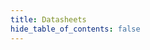 ```yaml
---
title: Datasheets
hide_table_of_contents: false
---
```



<DownloadCard
  title="Revision 5"
  subtitle="Last updated 18th Jan, 2025"
  context="For Pilot users"
  downloadLink="https://web-assets.mecha.so/developers-v1/comet/resources/mecha-comet-datasheet-18-jan.pdf"
/>

<DownloadCard
  title="Revision 6 ✨"
  subtitle="To be updated"
  context="Next Revision"
  downloadLink=""
/>
